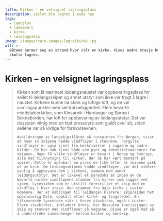 ```yaml
---
title: Kirken - en velsignet lagringsplass
description: Seilet ble lagret i Guds hus
tags:
  - landslov
  - landevern
  - kirke
  - leidangsskip
image: /images/card-images/lagreikirke.jpg
alt: >-
  Båtene nærmer seg en strand hvor står en kirke. Vises andre etasje hvor seilen
  skulle lagres.
---
```



# Kirken – en velsignet lagringsplass

<Blockquote
    quote='«Hele mannskapet skal følge seilet og all redskapen til kirken»'
    footer='Landevernsbolken, kapittel 14' />


<Container stil="initial side">
    Kirken som lå nærmest leidangsnaustet var oppbevaringsplass for seilet til leidangsskipet og annet utstyr som ikke var trygt å lagre i naustet. Kirkene kunne ha store og luftige loft, og de var samlingspunkter med sentral beliggenhet. 
    Flere bevarte middelalderkirker, som Kinsarvik i Hardanger og Sørbø i Boknafjorden, har loft for oppbevaring av leidangsutstyr. Det var dessuten viktig med en fast prosedyre som gjaldt over alt, siden seilene var så viktige for forsvarsevnen. 
    
    Avbildningen av langskipsflåten på runepinnen fra Bergen, viser at noen av skipene hadde vindfløyer i stevnene. Forgylte vindfløyer er også kjent fra beskrivelser i sagaene og andre kilder. De har nok tjent både som pynt og identitetsmarkører for skipene. Noen få slike vindfløyer er bevart i Norge og Sverige, alle med tilknytning til kirker, der de har vært montert på spiret. Dette er åpenbart en plass de fikk etter at skipene gikk ut av bruk. Om leidangsskipene hadde vindfløyer, var det sikkert vanlig å oppbevare dem i kirkene, sammen med annet leidangsutstyr. Det er likevel et paradoks at ingen av de bevarte norske vindfløyene stammer fra kirker som ligger ved sjøen. Lysestaken som er utstilt forestiller et skip med en vindfløy i hver stavn. Den stammer fra Dale kirke i Luster kommune. Her er koblingen til leidangen klarere: skipreiden het opprinnelig Dale, oppkalt etter kirke- og tingstedet. En tilsvarende lysestake står i Urnes stavkirke, også i Luster. Flere stavkirker, inkludert Urnes, har dessuten innrissinger av skip og stevner med vindfløyer på veggene. Disse er også med på å understreke sammenhengen mellom kirker og hærskip.
</Container>

<Figure
    image="/images/landevernsbolken/Bf_MA_58_Ck_766.jpg"
    title="Lysestake av jern formet som et langskip, fra Dale kirke, Luster"
    alt="Lysestake av jern formet som et langskip"
    href="https://digitaltmuseum.no/0210112499833/kirkekunst"
>
</Figure>
